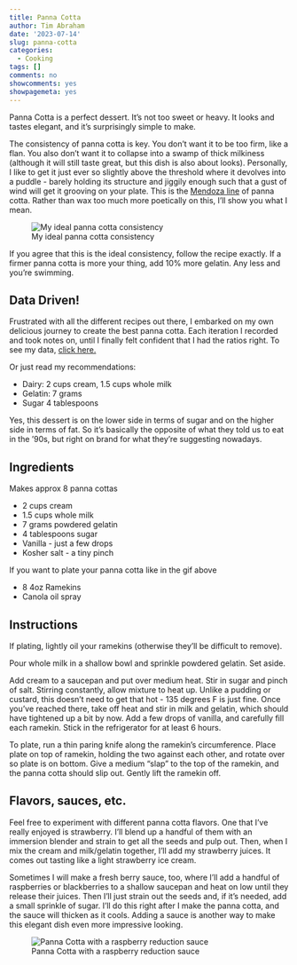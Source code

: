 ```yaml
---
title: Panna Cotta
author: Tim Abraham
date: '2023-07-14'
slug: panna-cotta
categories:
  - Cooking
tags: []
comments: no
showcomments: yes
showpagemeta: yes
---
```


Panna Cotta is a perfect dessert. It's not too sweet or heavy. It looks and tastes elegant, and it's surprisingly simple to make.

The consistency of panna cotta is key. You don't want it to be too firm, like a flan. You also don't want it to collapse into a swamp of thick milkiness (although it will still taste great, but this dish is also about looks). Personally, I like to get it just ever so slightly above the threshold where it devolves into a puddle - barely holding its structure and jiggily enough such that a gust of wind will get it grooving on your plate. This is the [Mendoza line](https://en.wikipedia.org/wiki/Mendoza_Line) of panna cotta. Rather than wax too much more poetically on this, I'll show you what I mean.

![My ideal panna cotta consistency](images/panna_cotta.gif)

If you agree that this is the ideal consistency, follow the recipe exactly. If a firmer panna cotta is more your thing, add 10% more gelatin. Any less and you're swimming.

## Data Driven!

Frustrated with all the different recipes out there, I embarked on my own delicious journey to create the best panna cotta. Each iteration I recorded and took notes on, until I finally felt confident that I had the ratios right. To see my data, [click here.](https://www.notion.so/timabe/1114ed6305e74c9b8e01b5c6ca388e10?v=4d3350e524394c708db5fd117728e739)

Or just read my recommendations:

* Dairy: 2 cups cream, 1.5 cups whole milk
* Gelatin: 7 grams
* Sugar 4 tablespoons

Yes, this dessert is on the lower side in terms of sugar and on the higher side in terms of fat. So it's basically the opposite of what they told us to eat in the '90s, but right on brand for what they're suggesting nowadays. 

## Ingredients

Makes approx 8 panna cottas

* 2 cups cream
* 1.5 cups whole milk
* 7 grams powdered gelatin
* 4 tablespoons sugar
* Vanilla - just a few drops
* Kosher salt - a tiny pinch

If you want to plate your panna cotta like in the gif above

* 8 4oz Ramekins
* Canola oil spray

## Instructions

If plating, lightly oil your ramekins (otherwise they'll be difficult to remove).

Pour whole milk in a shallow bowl and sprinkle powdered gelatin. Set aside.

Add cream to a saucepan and put over medium heat. Stir in sugar and pinch of salt. Stirring constantly, allow mixture to heat up. Unlike a pudding or custard, this doesn't need to get that hot - 135 degrees F is just fine. Once you've reached there, take off heat and stir in milk and gelatin, which should have tightened up a bit by now. Add a few drops of vanilla, and carefully fill each ramekin. Stick in the refrigerator for at least 6 hours.

To plate, run a thin paring knife along the ramekin's circumference. Place plate on top of ramekin, holding the two against each other, and rotate over so plate is on bottom. Give a medium "slap" to the top of the ramekin, and the panna cotta should slip out. Gently lift the ramekin off. 

## Flavors, sauces, etc.

Feel free to experiment with different panna cotta flavors. One that I've really enjoyed is strawberry. I'll blend up a handful of them with an immersion blender and strain to get all the seeds and pulp out. Then, when I mix the cream and milk/gelatin together, I'll add my strawberry juices. It comes out tasting like a light strawberry ice cream.

Sometimes I will make a fresh berry sauce, too, where I'll add a handful of raspberries or blackberries to a shallow saucepan and heat on low until they release their juices. Then I'll just strain out the seeds and, if it's needed, add a small sprinkle of sugar. I'll do this right after I make the panna cotta, and the sauce will thicken as it cools. Adding a sauce is another way to make this elegant dish even more impressive looking.

![Panna Cotta with a raspberry reduction sauce](images/pc_sauce.jpg)